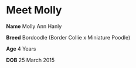 # Meet Molly {.unnumbered}

**Name** Molly Ann Hanly

**Breed** Bordoodle (Border Collie x Miniature Poodle)

**Age** 4 Years

**DOB** 25 March 2015

